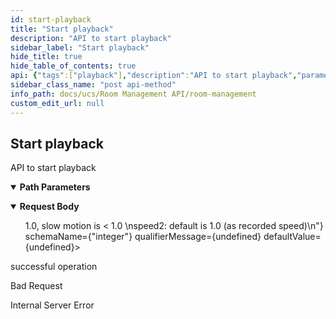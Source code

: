 ```yaml
---
id: start-playback
title: "Start playback"
description: "API to start playback"
sidebar_label: "Start playback"
hide_title: true
hide_table_of_contents: true
api: {"tags":["playback"],"description":"API to start playback","parameters":[{"name":"playbackid","in":"path","description":"ID of playback room","required":true,"schema":{"type":"string"},"example":"df91094f-1fdd-4be6-a8c6-e4038ccc87f1"}],"requestBody":{"content":{"application/json":{"schema":{"type":"object","properties":{"speed":{"description":"speed0: double rounded down to 1 decimal place  \nspeed1: fast motion is > 1.0, slow motion is < 1.0  \nspeed2: default is 1.0 (as recorded speed)\n","type":"integer"},"playfrom":{"description":"number of seconds from start of recording, default is play from current state","type":"integer"},"chat":{"description":"boolean to playback chat, default is true","type":"boolean"},"video":{"description":"boolean to playback video, default is true","type":"boolean"},"audio":{"description":"boolean to playback audio, default is true","type":"boolean"}},"example":{"speed":1,"playfrom":0,"chat":true,"video":true,"audio":true}}}}},"responses":{"200":{"description":"successful operation"},"400":{"description":"Bad Request"},"500":{"description":"Internal Server Error"}},"method":"post","path":"/v1/playback/{playbackid}/play","servers":[{"url":"http://app-room-mgmt.dev2.ar2","description":"Default server"}],"jsonRequestBodyExample":{"speed":1,"playfrom":0,"chat":true,"video":true,"audio":true},"info":{"title":"Room Management","version":"1.0.0","description":"API for room management HTTP server"},"postman":{"name":"Start playback","description":{"content":"API to start playback","type":"text/plain"},"url":{"path":["v1","playback",":playbackid","play"],"host":["{{baseUrl}}"],"query":[],"variable":[{"disabled":false,"description":{"content":"(Required) ID of playback room","type":"text/plain"},"type":"any","value":"","key":"playbackid"}]},"header":[{"key":"Content-Type","value":"application/json"}],"method":"POST","body":{"mode":"raw","raw":"\"\"","options":{"raw":{"language":"json"}}}}}
sidebar_class_name: "post api-method"
info_path: docs/ucs/Room Management API/room-management
custom_edit_url: null
---
```



## Start playback



API to start playback

<details style={{"marginBottom":"1rem"}} data-collapsed={false} open={true}><summary style={{}}><strong>Path Parameters</strong></summary><div><ul><ParamsItem className={"paramsItem"} param={{"name":"playbackid","in":"path","description":"ID of playback room","required":true,"schema":{"type":"string"},"example":"df91094f-1fdd-4be6-a8c6-e4038ccc87f1"}}></ParamsItem></ul></div></details><MimeTabs><TabItem label={"application/json"} value={"application/json-schema"}><details style={{}} data-collapsed={false} open={true}><summary style={{"textAlign":"left"}}><strong>Request Body</strong></summary><div style={{"textAlign":"left","marginLeft":"1rem"}}></div><ul style={{"marginLeft":"1rem"}}><SchemaItem collapsible={false} name={"speed"} required={false} deprecated={undefined} schemaDescription={"speed0: double rounded down to 1 decimal place  \nspeed1: fast motion is > 1.0, slow motion is < 1.0  \nspeed2: default is 1.0 (as recorded speed)\n"} schemaName={"integer"} qualifierMessage={undefined} defaultValue={undefined}></SchemaItem><SchemaItem collapsible={false} name={"playfrom"} required={false} deprecated={undefined} schemaDescription={"number of seconds from start of recording, default is play from current state"} schemaName={"integer"} qualifierMessage={undefined} defaultValue={undefined}></SchemaItem><SchemaItem collapsible={false} name={"chat"} required={false} deprecated={undefined} schemaDescription={"boolean to playback chat, default is true"} schemaName={"boolean"} qualifierMessage={undefined} defaultValue={undefined}></SchemaItem><SchemaItem collapsible={false} name={"video"} required={false} deprecated={undefined} schemaDescription={"boolean to playback video, default is true"} schemaName={"boolean"} qualifierMessage={undefined} defaultValue={undefined}></SchemaItem><SchemaItem collapsible={false} name={"audio"} required={false} deprecated={undefined} schemaDescription={"boolean to playback audio, default is true"} schemaName={"boolean"} qualifierMessage={undefined} defaultValue={undefined}></SchemaItem></ul></details></TabItem></MimeTabs><div><ApiTabs><TabItem label={"200"} value={"200"}><div>

successful operation

</div><div></div></TabItem><TabItem label={"400"} value={"400"}><div>

Bad Request

</div><div></div></TabItem><TabItem label={"500"} value={"500"}><div>

Internal Server Error

</div><div></div></TabItem></ApiTabs></div>
      